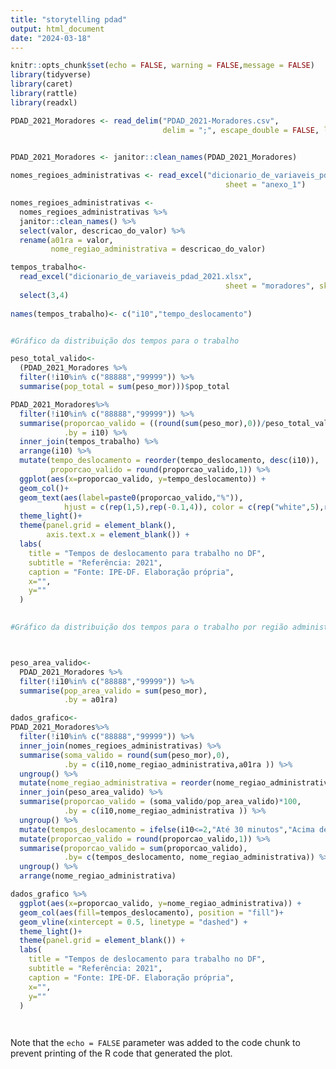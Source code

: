 ```yaml
---
title: "storytelling pdad"
output: html_document
date: "2024-03-18"
---
```


```r
knitr::opts_chunk$set(echo = FALSE, warning = FALSE,message = FALSE)
library(tidyverse)
library(caret)
library(rattle)
library(readxl)

PDAD_2021_Moradores <- read_delim("PDAD_2021-Moradores.csv", 
                                  delim = ";", escape_double = FALSE, locale = locale(decimal_mark = ",", 
                                                                                      grouping_mark = "."), trim_ws = TRUE)

PDAD_2021_Moradores <- janitor::clean_names(PDAD_2021_Moradores)

nomes_regioes_administrativas <- read_excel("dicionario_de_variaveis_pdad_2021.xlsx", 
                                                sheet = "anexo_1")

nomes_regioes_administrativas <-
  nomes_regioes_administrativas %>%
  janitor::clean_names() %>%
  select(valor, descricao_do_valor) %>%
  rename(a01ra = valor,
         nome_regiao_administrativa = descricao_do_valor)

tempos_trabalho<-  
  read_excel("dicionario_de_variaveis_pdad_2021.xlsx", 
                                                sheet = "moradores", skip = 534,n_max = 11, col_names = FALSE) %>%
  select(3,4) 
  
names(tempos_trabalho)<- c("i10","tempo_deslocamento")



```


```r
#Gráfico da distribuição dos tempos para o trabalho

peso_total_valido<- 
  (PDAD_2021_Moradores %>%
  filter(!i10%in% c("88888","99999")) %>%
  summarise(pop_total = sum(peso_mor)))$pop_total

PDAD_2021_Moradores%>%
  filter(!i10%in% c("88888","99999")) %>%
  summarise(proporcao_valido = ((round(sum(peso_mor),0))/peso_total_valido)*100,
            .by = i10) %>%
  inner_join(tempos_trabalho) %>%
  arrange(i10) %>%
  mutate(tempo_deslocamento = reorder(tempo_deslocamento, desc(i10)),
         proporcao_valido = round(proporcao_valido,1)) %>%
  ggplot(aes(x=proporcao_valido, y=tempo_deslocamento)) +
  geom_col()+
  geom_text(aes(label=paste0(proporcao_valido,"%")),
            hjust = c(rep(1,5),rep(-0.1,4)), color = c(rep("white",5),rep("black",4)))+
  theme_light()+
  theme(panel.grid = element_blank(),
        axis.text.x = element_blank()) +
  labs(
    title = "Tempos de deslocamento para trabalho no DF",
    subtitle = "Referência: 2021",
    caption = "Fonte: IPE-DF. Elaboração própria",
    x="",
    y=""
  )
  

```



```r
#Gráfico da distribuição dos tempos para o trabalho por região administrativa



peso_area_valido<- 
  PDAD_2021_Moradores %>%
  filter(!i10%in% c("88888","99999")) %>%
  summarise(pop_area_valido = sum(peso_mor),
            .by = a01ra)

dados_grafico<-
PDAD_2021_Moradores%>%
  filter(!i10%in% c("88888","99999")) %>%
  inner_join(nomes_regioes_administrativas) %>%
  summarise(soma_valido = round(sum(peso_mor),0),
            .by = c(i10,nome_regiao_administrativa,a01ra )) %>%
  ungroup() %>%
  mutate(nome_regiao_administrativa = reorder(nome_regiao_administrativa, soma_valido)) %>%
  inner_join(peso_area_valido) %>%
  summarise(proporcao_valido = (soma_valido/pop_area_valido)*100,
            .by = c(i10,nome_regiao_administrativa )) %>%
  ungroup() %>%
  mutate(tempos_deslocamento = ifelse(i10<=2,"Até 30 minutos","Acima de 30 minutos")) %>%
  mutate(proporcao_valido = round(proporcao_valido,1)) %>%
  summarise(proporcao_valido = sum(proporcao_valido),
            .by= c(tempos_deslocamento, nome_regiao_administrativa)) %>%
  ungroup() %>%
  arrange(nome_regiao_administrativa)

dados_grafico %>% 
  ggplot(aes(x=proporcao_valido, y=nome_regiao_administrativa)) +
  geom_col(aes(fill=tempos_deslocamento), position = "fill")+
  geom_vline(xintercept = 0.5, linetype = "dashed") +
  theme_light()+
  theme(panel.grid = element_blank()) +
  labs(
    title = "Tempos de deslocamento para trabalho no DF",
    subtitle = "Referência: 2021",
    caption = "Fonte: IPE-DF. Elaboração própria",
    x="",
    y=""
  ) 

            
```

Note that the `echo = FALSE` parameter was added to the code chunk to prevent printing of the R code that generated the plot.
